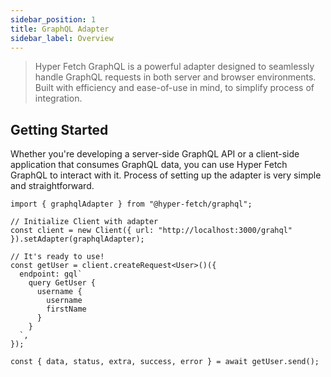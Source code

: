 ```yaml
---
sidebar_position: 1
title: GraphQL Adapter
sidebar_label: Overview
---
```


> Hyper Fetch GraphQL is a powerful adapter designed to seamlessly handle GraphQL requests in both server and browser
> environments. Built with efficiency and ease-of-use in mind, to simplify process of integration.

## Getting Started

Whether you're developing a server-side GraphQL API or a client-side application that consumes GraphQL data, you can use
Hyper Fetch GraphQL to interact with it. Process of setting up the adapter is very simple and straightforward.

```tsx
import { graphqlAdapter } from "@hyper-fetch/graphql";

// Initialize Client with adapter
const client = new Client({ url: "http://localhost:3000/grahql" }).setAdapter(graphqlAdapter);

// It's ready to use!
const getUser = client.createRequest<User>()({
  endpoint: gql`
    query GetUser {
      username {
        username
        firstName
      }
    }
  `,
});

const { data, status, extra, success, error } = await getUser.send();
```
